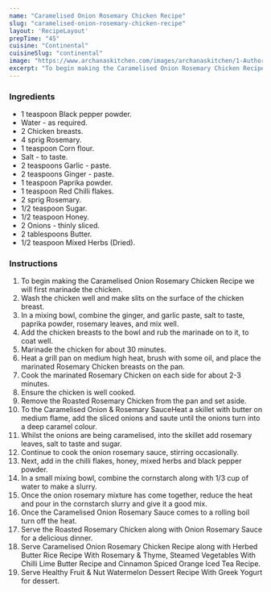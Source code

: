 ---
name: "Caramelised Onion Rosemary Chicken Recipe"
slug: "caramelised-onion-rosemary-chicken-recipe"
layout: 'RecipeLayout'
prepTime: "45"
cuisine: "Continental"
cuisineSlug: "continental"
image: "https://www.archanaskitchen.com/images/archanaskitchen/1-Author/Donna_George/Caramelised_Onion_and_Rosemary_Chicken_Recipe-2_1600.jpg"
excerpt: "To begin making the Caramelised Onion Rosemary Chicken Recipe we will first marinade the chicken"
---

### Ingredients

- 1 teaspoon Black pepper powder.
- Water - as required.
- 2 Chicken breasts.
- 4 sprig Rosemary.
- 1 teaspoon Corn flour.
- Salt - to taste.
- 2 teaspoons Garlic - paste.
- 2 teaspoons Ginger - paste.
- 1 teaspoon Paprika powder.
- 1 teaspoon Red Chilli flakes.
- 2 sprig Rosemary.
- 1/2 teaspoon Sugar.
- 1/2 teaspoon Honey.
- 2 Onions - thinly sliced.
- 2 tablespoons Butter.
- 1/2 teaspoon Mixed Herbs (Dried).

### Instructions

1. To begin making the Caramelised Onion Rosemary Chicken Recipe we will first marinade the chicken.
1. Wash the chicken well and make slits on the surface of the chicken breast.
1. In a mixing bowl, combine the ginger, and garlic paste, salt to taste, paprika powder, rosemary leaves, and mix well.
1. Add the chicken breasts to the bowl and rub the marinade on to it, to coat well.
1.  Marinade the chicken for about 30 minutes.
1. Heat a grill pan on medium high heat, brush with some oil, and place the marinated Rosemary Chicken breasts on the pan.
1. Cook the marinated Rosemary Chicken on each side for about 2-3 minutes.
1. Ensure the chicken is well cooked.
1. Remove the Roasted Rosemary Chicken from the pan and set aside.
1. To the Caramelised Onion & Rosemary SauceHeat a skillet with butter on medium flame, add the sliced onions and saute until the onions turn into a deep caramel colour.
1. Whilst the onions are being caramelised, into the skillet add rosemary leaves, salt to taste and sugar.
1. Continue to cook the onion rosemary sauce, stirring occasionally.
1. Next, add in the chilli flakes, honey, mixed herbs and black pepper powder.
1. In a small mixing bowl, combine the cornstarch along with 1/3 cup of water to make a slurry.
1. Once the onion rosemary mixture has come together, reduce the heat and pour in the cornstarch slurry and give it a good mix.
1. Once the Caramelised Onion Rosemary Sauce comes to a rolling boil turn off the heat.
1. Serve the Roasted Rosemary Chicken along with Onion Rosemary Sauce for a delicious dinner.
1. Serve Caramelised Onion Rosemary Chicken Recipe along with Herbed Butter Rice Recipe With Rosemary & Thyme, Steamed Vegetables With Chilli Lime Butter Recipe and Cinnamon Spiced Orange Iced Tea Recipe.
1. Serve Healthy Fruit & Nut Watermelon Dessert Recipe With Greek Yogurt for dessert.
